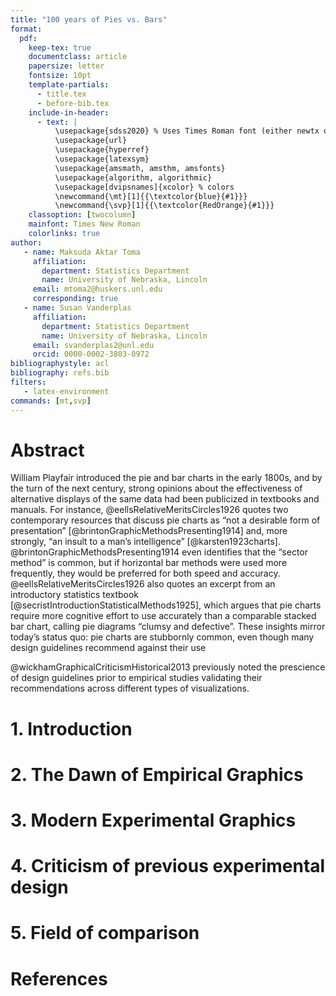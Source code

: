 ```yaml
---
title: "100 years of Pies vs. Bars"
format:
  pdf:
    keep-tex: true
    documentclass: article
    papersize: letter
    fontsize: 10pt
    template-partials:
      - title.tex
      - before-bib.tex
    include-in-header:
      - text: |
          \usepackage{sdss2020} % Uses Times Roman font (either newtx or times package)
          \usepackage{url}
          \usepackage{hyperref}
          \usepackage{latexsym}
          \usepackage{amsmath, amsthm, amsfonts}
          \usepackage{algorithm, algorithmic}
          \usepackage[dvipsnames]{xcolor} % colors
          \newcommand{\mt}[1]{{\textcolor{blue}{#1}}}
          \newcommand{\svp}[1]{{\textcolor{RedOrange}{#1}}}
    classoption: [twocolumn]
    mainfont: Times New Roman
    colorlinks: true
author:
   - name: Maksuda Aktar Toma
     affiliation:
       department: Statistics Department
       name: University of Nebraska, Lincoln
     email: mtoma2@huskers.unl.edu
     corresponding: true
   - name: Susan Vanderplas
     affiliation:
       department: Statistics Department
       name: University of Nebraska, Lincoln
     email: svanderplas2@unl.edu
     orcid: 0000-0002-3803-0972
bibliographystyle: acl
bibliography: refs.bib
filters:
   - latex-environment
commands: [mt,svp]
---
```


# Abstract

William Playfair introduced the pie and bar charts in the early 1800s, and by the turn of the next century, strong opinions about the effectiveness of alternative displays of the same data had been publicized in textbooks and manuals.
For instance, @eellsRelativeMeritsCircles1926 quotes two contemporary resources that discuss pie charts as "not a desirable form of presentation"  [@brintonGraphicMethodsPresenting1914] and, more strongly, "an insult to a man's intelligence" [@karsten1923charts].
@brintonGraphicMethodsPresenting1914 even identifies that the "sector method" is common, but if horizontal bar methods were used more frequently, they would be preferred for both speed and accuracy.
@eellsRelativeMeritsCircles1926 also quotes an excerpt from an introductory statistics textbook [@secristIntroductionStatisticalMethods1925], which argues that pie charts require more cognitive effort to use accurately than a comparable stacked bar chart, calling pie diagrams "clumsy and defective".
These insights mirror today's status quo: pie charts are stubbornly common, even though many design guidelines recommend against their use 

@wickhamGraphicalCriticismHistorical2013 previously noted the prescience of design guidelines prior to empirical studies validating their recommendations across different types of visualizations.  

# 1. Introduction


# 2. The Dawn of Empirical Graphics


# 3.  Modern Experimental Graphics 

# 4. Criticism of previous experimental design 

# 5. Field of comparison

# References